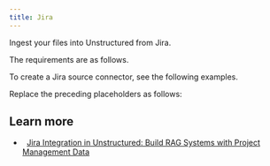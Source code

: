 ```yaml
---
title: Jira
---
```



<FirstTimeAPISourceConnector />

Ingest your files into Unstructured from Jira.

The requirements are as follows.


<JiraPrerequisites />

To create a Jira source connector, see the following examples.


<CodeGroup>
    <JiraSDK />
    <JiraAPIRESTCreate />
</CodeGroup>

Replace the preceding placeholders as follows:


<JiraAPIPlaceholders />

## Learn more

- <Icon icon="blog" />&nbsp;&nbsp;[Jira Integration in Unstructured: Build RAG Systems with Project Management Data](https://unstructured.io/blog/jira-integration-in-unstructured-build-rag-systems-with-project-management-data)

